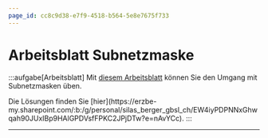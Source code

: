 ```yaml
---
page_id: cc8c9d38-e7f9-4518-b564-5e8e7675f733
---
```



# Arbeitsblatt Subnetzmaske
:::aufgabe[Arbeitsblatt]
<TaskState id='a3118ce9-3119-49f0-bf11-380c4ed83e0c' />
Mit [diesem Arbeitsblatt](https://erzbe-my.sharepoint.com/:b:/g/personal/silas_berger_gbsl_ch/EQO_5YAJaQtAuoGtrXrZTt0Be27MCnvqZobdWJxg9Cpk9w?e=8JJ8i0) können Sie den Umgang mit Subnetzmasken üben.

<Solution id='482e2d37-984d-4a71-a5a8-20b5cfbb03b2'>
  Die Lösungen finden Sie [hier](https://erzbe-my.sharepoint.com/:b:/g/personal/silas_berger_gbsl_ch/EW4iyPDPNNxGhwqah90JUxIBp9HAlGPDVsfFPKC2JPjDTw?e=nAvYCc).
</Solution>
:::

---